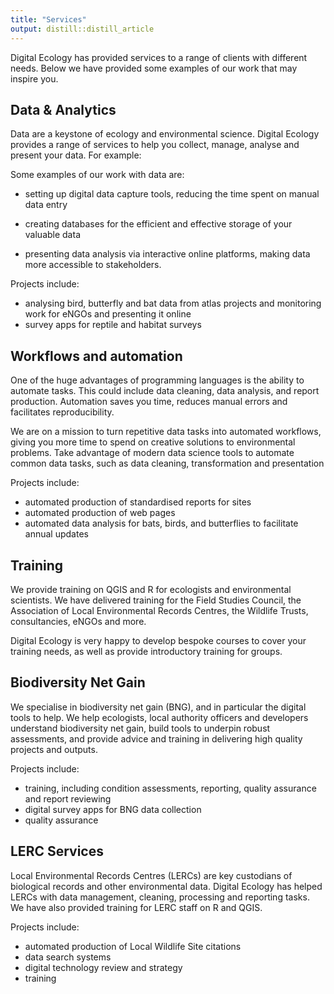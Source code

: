 ```yaml
---
title: "Services"
output: distill::distill_article
---
```

Digital Ecology has provided services to a range of clients with different needs.
Below we have provided some examples of our work that may inspire you.

## Data & Analytics
Data are a keystone of ecology and environmental science. Digital Ecology provides a range of services to help you collect, manage, analyse and present your data. For example:

Some examples of our work with data are:

- setting up digital data capture tools, reducing the time spent on manual data entry
- creating databases for the efficient and effective storage of your valuable data

- presenting data analysis via interactive online platforms, making data more accessible to stakeholders.

Projects include:

- analysing bird, butterfly and bat data from atlas projects and monitoring work for eNGOs and presenting it online
- survey apps for reptile and habitat surveys

## Workflows and automation

One of the huge advantages of programming languages is the ability to automate tasks. This could include data cleaning, data analysis, and report production. Automation saves you time, reduces manual errors and facilitates reproducibility. 

We are on a mission to turn repetitive data tasks into automated workflows, giving you more time to spend on creative solutions to environmental problems. Take advantage of modern data science tools to automate common data tasks, such as data cleaning, transformation and presentation

Projects include:

- automated production of standardised reports for sites
- automated production of web pages
- automated data analysis for bats, birds, and butterflies to facilitate annual updates

## Training

We provide training on QGIS and R for ecologists and environmental scientists.  We have delivered training for the Field Studies Council, the Association of Local Environmental Records Centres, the Wildlife Trusts, consultancies, eNGOs and more.

Digital Ecology is very happy to develop bespoke courses to cover your training needs, as well as provide introductory training for groups.

## Biodiversity Net Gain

We specialise in biodiversity net gain (BNG), and in particular the digital tools to help. We help ecologists, local authority officers and developers understand biodiversity net gain, build tools to underpin robust assessments, and provide advice and training in delivering high quality projects and outputs.

Projects include:

- training, including condition assessments, reporting, quality assurance and report reviewing
- digital survey apps for BNG data collection
- quality assurance

## LERC Services

Local Environmental Records Centres (LERCs) are key custodians of biological records and other environmental data. Digital Ecology has helped LERCs with data management, cleaning, processing and reporting tasks. We have also provided training for LERC staff on R and QGIS.

Projects include:

- automated production of Local Wildlife Site citations
- data search systems
- digital technology review and strategy
- training